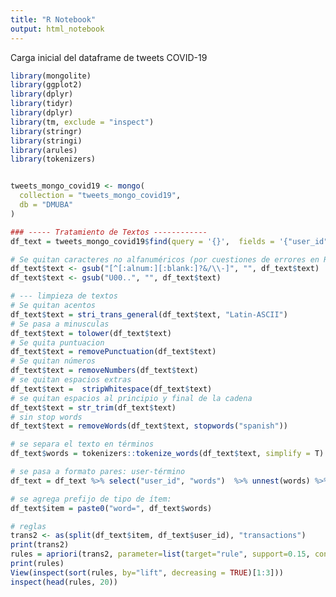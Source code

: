 ---
title: "R Notebook"
output: html_notebook
---

Carga inicial del dataframe de tweets COVID-19
```{r}
library(mongolite)
library(ggplot2)
library(dplyr)
library(tidyr)
library(dplyr)
library(tm, exclude = "inspect")
library(stringr)
library(stringi)
library(arules)
library(tokenizers)


tweets_mongo_covid19 <- mongo(
  collection = "tweets_mongo_covid19", 
  db = "DMUBA"
)
```

```{r}
### ----- Tratamiento de Textos ------------
df_text = tweets_mongo_covid19$find(query = '{}',  fields = '{"user_id" : true, "text" : true, "_id": false}')
```

```{r}
# Se quitan caracteres no alfanuméricos (por cuestiones de errores en RStudio)
df_text$text <- gsub("[^[:alnum:][:blank:]?&/\\-]", "", df_text$text)
df_text$text <- gsub("U00..", "", df_text$text)
```

```{r}
# --- limpieza de textos
# Se quitan acentos
df_text$text = stri_trans_general(df_text$text, "Latin-ASCII")
# Se pasa a minusculas
df_text$text = tolower(df_text$text)
# Se quita puntuacion
df_text$text = removePunctuation(df_text$text)
# Se quitan números
df_text$text = removeNumbers(df_text$text)
# se quitan espacios extras
df_text$text =  stripWhitespace(df_text$text)
# se quitan espacios al principio y final de la cadena
df_text$text = str_trim(df_text$text)
# sin stop words
df_text$text = removeWords(df_text$text, stopwords("spanish"))
```

```{r}
# se separa el texto en términos
df_text$words = tokenizers::tokenize_words(df_text$text, simplify = T)
```

```{r}
# se pasa a formato pares: user-término
df_text = df_text %>% select("user_id", "words")  %>% unnest(words) %>%  distinct()
```

```{r}
# se agrega prefijo de tipo de ítem:
df_text$item = paste0("word=", df_text$words)
```

```{r}
# reglas
trans2 <- as(split(df_text$item, df_text$user_id), "transactions")
print(trans2)
rules = apriori(trans2, parameter=list(target="rule", support=0.15, confidence=0.2))
print(rules)
View(inspect(sort(rules, by="lift", decreasing = TRUE)[1:3]))
inspect(head(rules, 20))

```


